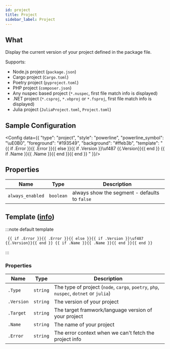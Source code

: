 ```yaml
---
id: project
title: Project
sidebar_label: Project
---
```


## What

Display the current version of your project defined in the package file.

Supports:

- Node.js project (`package.json`)
- Cargo project (`Cargo.toml`)
- Poetry project (`pyproject.toml`)
- PHP project (`composer.json`)
- Any nuspec based project (`*.nuspec`, first file match info is displayed)
- .NET project (`*.csproj`, `*.vbproj` or `*.fsproj`, first file match info is displayed)
- Julia project (`JuliaProject.toml`, `Project.toml`)

## Sample Configuration


<Config data={{
  "type": "project",
  "style": "powerline",
  "powerline_symbol": "\uE0B0",
  "foreground": "#193549",
  "background": "#ffeb3b",
  "template": " {{ if .Error }}{{ .Error }}{{ else }}{{ if .Version }}\uf487 {{.Version}}{{ end }} {{ if .Name }}{{ .Name }}{{ end }}{{ end }} "
}}/>

## Properties

| Name             | Type      | Description                                   |
| ---------------- | --------- | --------------------------------------------- |
| `always_enabled` | `boolean` | always show the segment - defaults to `false` |

## Template ([info][templates])

:::note default template

```template
 {{ if .Error }}{{ .Error }}{{ else }}{{ if .Version }}\uf487 {{.Version}}{{ end }} {{ if .Name }}{{ .Name }}{{ end }}{{ end }}
```

:::

### Properties

| Name       | Type     | Description                                                                           |
| ---------- | -------- | ------------------------------------------------------------------------------------- |
| `.Type`    | `string` | The type of project (`node`, `cargo`, `poetry`, `php`, `nuspec`, `dotnet` or `julia`) |
| `.Version` | `string` | The version of your project                                                           |
| `.Target`  | `string` | The target framwork/language version of your project                                  |
| `.Name`    | `string` | The name of your project                                                              |
| `.Error`   | `string` | The error context when we can't fetch the project info                                |

[templates]: /docs/configuration/templates
